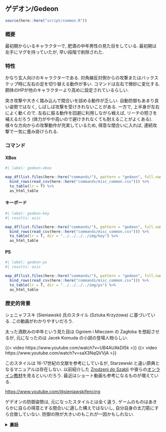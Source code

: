 ## ゲデオン/Gedeon {#sec-Gedeon}

```r
source(here::here("script/common.R"))
```

### 概要 {-}

最初期からいるキャラクターで, 肥満の中年男性の見た目をしている. 最初期は左手にマグを持っていたが, 早い段階で削除された.

### 特性 {-}

かなり玄人向けのキャラクターである. 対角線反対側からの攻撃またはバックステップ時に左右の足を切り替える動作が多い. コマンドは左右で微妙に変化する. 胴体のHPが他のキャラクターより高めに設定されているらしい.

突き攻撃や大きく踏み込んで間合いを詰める動作が乏しい. 自動防御もあまり良い姿勢ではなく, しばしば攻撃を受けきれないことがある. 一方で, 上半身が左右によく動くので. 左右に振る動作を回避に利用しながら戦えば, リーチの短さを補えるだろう (体力がやや高いので避けきれなくても耐えることがよくある). 様々な方向からの攻撃動作が充実しているため, 得意な間合いに入れば, 連続攻撃で一気に畳み掛けられる.


### コマンド

:::{.panel-tabset}

#### XBox

```r
#| label: gedeon-xbox

map_df(list.files(here::here("commands/"), pattern = "gedeon", full.names = T), read_csv) %>%
  bind_rows(read_csv(here::here("commands/misc_common.csv"))) %>%
  to_table(lr = T) %>%
  as_html_table
```

#### キーボード

```r
#| label: gedeon-key
#| results: asis

map_df(list.files(here::here("commands/"), pattern = "gedeon", full.names = T), read_csv) %>%
  bind_rows(read_csv(here::here("commands/misc_common.csv"))) %>%
  to_table(lr = T, dir = "../../../../img/key") %>%
  as_html_table
```

#### PS

```r
#| label: gedeon-ps
#| results: asis

map_df(list.files(here::here("commands/"), pattern = "gedeon", full.names = T), read_csv) %>%
  bind_rows(read_csv(here::here("commands/misc_common.csv"))) %>%
  to_table(lr = T, dir = "../../../../img/ps") %>%
  as_html_table
```

:::

### 歴史的背景 {-}

シェニャフスキ (Sieniawski) 氏のスタイル (Sztuka Krzyżowa) に基づいている. この動画がわかりやすいだろう.

太った酒飲みの中年という見た目は Ogniem i Mieczem の Zagłoba を想起させるが, 元になったのは Jacek Komuda の小説の登場人物らしい.

{{< video https://www.youtube.com/watch?v=UB4AUAkDI5k >}}
{{< video https://www.youtube.com/watch?v=saX3NqQVVjA >}}

このスタイルは 16-17世紀の文献を参考にしているが, Starzewski と違い原典となるマニュアルは存在しない. 以前紹介した [Zrodzeni do Szabli](https://vimeo.com/ondemand/bornforthesaber) や彼らの[オンライン教材](https://www.sieniawski-fencing.com/kurs-online)を見るといいだろう. 最近はショート動画も参考になるものが増えている.

<https://www.youtube.com/@sieniawskifencing>


ゲデオンの防御姿勢は, 元になったスタイルとは全く違う. ゲームのものはあきらかに自らの得意とする間合いに適した構えではないし, 自分自身の太刀筋にすら合致していない. 防御の隙が大きいのもこれが一因かもしれない.

`<details><summary><b>裏話</b></summary>`{=html}

以前, シェニャフスキ氏本人に直接レッスンを受けた際に質問した. 得られたコメントを要約するとこうなる. 「確かにこのキャラクターの構えのいくつかは私のスタイルによく似ている. でも(レッスンで教えたことを踏まえて)あなたも分かるように, 私の戦い方のコンセプトに反している動作や, 隙ができるような問題のある動作もいくつもある. 例えば, ゲデオンは剣の振りと踏み込みをほぼ同時にやっている. これでは足の踏ん張りの強さが斬撃に伝わらない. そしてそもそも, **私はこのキャラクターの作成に関わっていない**」 最後の暴露話はともかく, コンセプトはオンライン教材でもそれなりに説明されているので, 見ればわかると思う.

`</details>`{=html}
